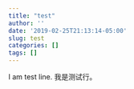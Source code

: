 ```yaml
---
title: "test"
author: ''
date: '2019-02-25T21:13:14-05:00'
slug: test
categories: []
tags: []
---
```

I am test line.
我是测试行。

